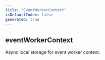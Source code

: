 ```yaml
---
title: "EventWorkerContext"
isDefaultIndex: false
generated: true
---
```



<!-- This file was generated from the CommandKit source. Do not modify. Instead, re-run the "docgen" script -->


## eventWorkerContext

<GenerationInfo sourceFile="packages/commandkit/src/app/events/EventWorkerContext.ts" sourceLine="26" packageName="commandkit" />

Async local storage for event worker context.

